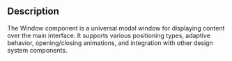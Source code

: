 ## Description

The Window component is a universal modal window for displaying content over the main interface. It supports various positioning types, adaptive behavior, opening/closing animations, and integration with other design system components.
